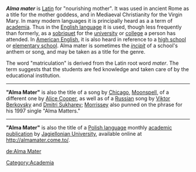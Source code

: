 {{disambig}}
'''''Alma mater''''' is [[Latin]] for "nourishing mother".  It was used in ancient Rome as a title for the mother goddess, and in Mediaeval Christianity for the Virgin Mary.  In many modern languages it is principally heard as a a term of [[academia]].  Thus in the [[English language]] it is used, though less frequently than formerly,  as a [[sobriquet]] for the [[university]] or [[college]] a person has attended.  In [[American English]], it is also heard in reference to a [[high school]] or [[elementary school]].  Alma mater is sometimes the ''[[incipit]]'' of a school's anthem or song, and may be taken as a title for the genre.  

The word "matriculation" is derived from the Latin root word ''mater''.  The term suggests that the students are fed knowledge and taken care of by the educational institution.

{{edu-stub}}

----

'''"Alma Mater"''' is also the title of a song by [[Chicago]], [[Moonspell]], of a different one by [[Alice_Cooper|Alice Cooper]], as well as of a [[Russian language|Russian]] song by [[Viktor Berkovsky]] and [[Dmitri Sukharev]]; [[Morrissey|Morrissey]] also punned on the phrase for his 1997 single "Alma Matters."

----

'''"Alma Mater"''' is also the title of a [[Polish language]] monthly [[academic publication]] by [[Jagiellonian University]], available online at [http://almamater.come.to/ http://almamater.come.to/].

[[Category:Academia]]

[[de:Alma Mater]]
